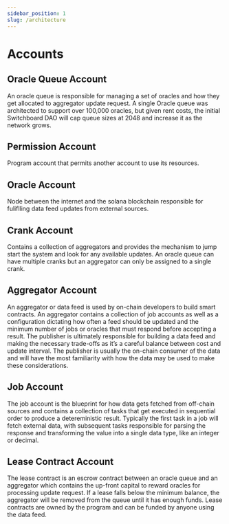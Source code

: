 ```yaml
---
sidebar_position: 1
slug: /architecture
---
```


# Accounts


<MarkdownImage img="/img/account_decomposition.png" unstyled />

## Oracle Queue Account

An oracle queue is responsible for managing a set of oracles and how they get allocated to aggregator update request. A single Oracle queue was architected to support over 100,000 oracles, but given rent costs, the initial Switchboard DAO will cap queue sizes at 2048 and increase it as the network grows.

## Permission Account

Program account that permits another account to use its resources.

## Oracle Account

Node between the internet and the solana blockchain responsible for fuliflling data feed updates from external sources.

## Crank Account

Contains a collection of aggregators and provides the mechanism to jump start the system and look for any available updates. An oracle queue can have multiple cranks but an aggregator can only be assigned to a single crank.

## Aggregator Account

An aggregator or data feed is used by on-chain developers to build smart contracts. An aggregator contains a collection of job accounts as well as a configuration dictating how often a feed should be updated and the minimum number of jobs or oracles that must respond before accepting a result. The publisher is ultimately responsible for building a data feed and making the necessary trade-offs as it’s a careful balance between cost and update interval. The publisher is usually the on-chain consumer of the data and will have the most familiarity with how the data may be used to make these considerations.

## Job Account

The job account is the blueprint for how data gets fetched from off-chain sources and contains a collection of tasks that get executed in sequential order to produce a detereministic result. Typically the first task in a job will fetch external data, with subsequent tasks responsible for parsing the response and transforming the value into a single data type, like an integer or decimal.

## Lease Contract Account

The lease contract is an escrow contract between an oracle queue and an aggregator which contains the up-front capital to reward oracles for processing update request. If a lease falls below the minimum balance, the aggregator will be removed from the queue until it has enough funds. Lease contracts are owned by the program and can be funded by anyone using the data feed.
